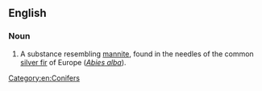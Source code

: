 ==English==

===Noun===
{{en-noun|-}}

# {{lb|en|organic compound}} A substance resembling [[mannite]], found in the needles of the common [[silver fir]] of Europe (''[[Abies alba]]'').

[[Category:en:Conifers]]